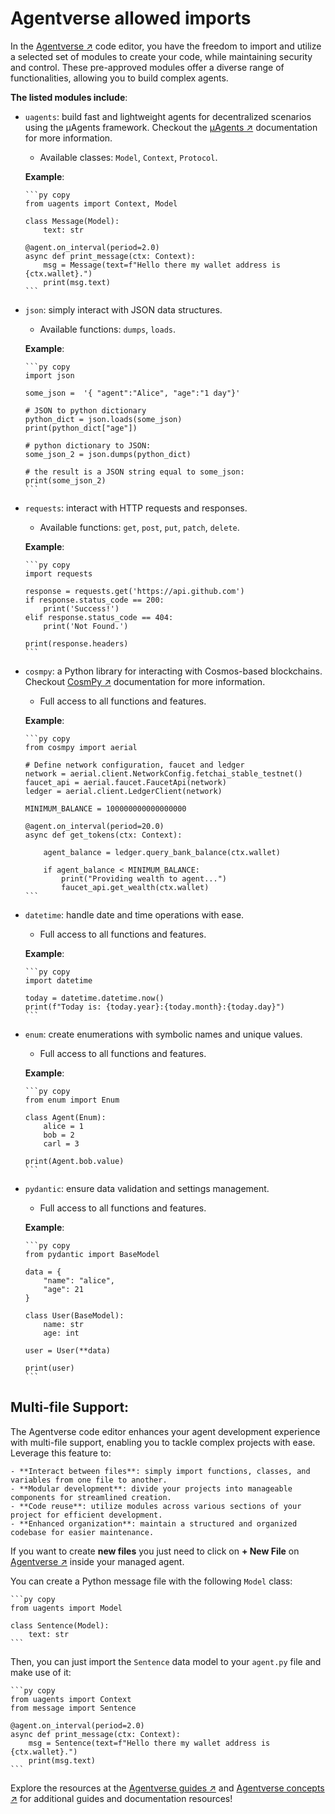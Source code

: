 # Agentverse allowed imports

In the [Agentverse ↗️](https://agentverse.ai/) code editor, you have the freedom to import and utilize a selected set of modules to create your code, while maintaining security and control. These pre-approved modules offer a diverse range of functionalities, allowing you to build complex agents.

**The listed modules include**:

- `uagents`: build fast and lightweight agents for decentralized scenarios using the μAgents framework. Checkout the [μAgents ↗](/concepts#μagents) documentation for more information.

  - Available classes: `Model`, `Context`, `Protocol`.

  **Example**:

      ```py copy
      from uagents import Context, Model

      class Message(Model):
          text: str

      @agent.on_interval(period=2.0)
      async def print_message(ctx: Context):
          msg = Message(text=f"Hello there my wallet address is {ctx.wallet}.")
          print(msg.text)
      ```

- `json`: simply interact with JSON data structures.

  - Available functions: `dumps`, `loads`.

  **Example**:

      ```py copy
      import json

      some_json =  '{ "agent":"Alice", "age":"1 day"}'

      # JSON to python dictionary
      python_dict = json.loads(some_json)
      print(python_dict["age"])

      # python dictionary to JSON:
      some_json_2 = json.dumps(python_dict)

      # the result is a JSON string equal to some_json:
      print(some_json_2)
      ```

- `requests`: interact with HTTP requests and responses.

  - Available functions: `get`, `post`, `put`, `patch`, `delete`.

  **Example**:

      ```py copy
      import requests

      response = requests.get('https://api.github.com')
      if response.status_code == 200:
          print('Success!')
      elif response.status_code == 404:
          print('Not Found.')

      print(response.headers)
      ```

- `cosmpy`: a Python library for interacting with Cosmos-based blockchains. Checkout [CosmPy ↗](/guides/fetch-network/cosmpy/install) documentation for more information.

  - Full access to all functions and features.

  **Example**:

      ```py copy
      from cosmpy import aerial

      # Define network configuration, faucet and ledger
      network = aerial.client.NetworkConfig.fetchai_stable_testnet()
      faucet_api = aerial.faucet.FaucetApi(network)
      ledger = aerial.client.LedgerClient(network)

      MINIMUM_BALANCE = 100000000000000000

      @agent.on_interval(period=20.0)
      async def get_tokens(ctx: Context):

          agent_balance = ledger.query_bank_balance(ctx.wallet)

          if agent_balance < MINIMUM_BALANCE:
              print("Providing wealth to agent...")
              faucet_api.get_wealth(ctx.wallet)
      ```

- `datetime`: handle date and time operations with ease.

  - Full access to all functions and features.

  **Example**:

      ```py copy
      import datetime

      today = datetime.datetime.now()
      print(f"Today is: {today.year}:{today.month}:{today.day}")
      ```

- `enum`: create enumerations with symbolic names and unique values.

  - Full access to all functions and features.

  **Example**:

      ```py copy
      from enum import Enum

      class Agent(Enum):
          alice = 1
          bob = 2
          carl = 3

      print(Agent.bob.value)
      ```

- `pydantic`: ensure data validation and settings management.

  - Full access to all functions and features.

  **Example**:

      ```py copy
      from pydantic import BaseModel

      data = {
          "name": "alice",
          "age": 21
      }

      class User(BaseModel):
          name: str
          age: int

      user = User(**data)

      print(user)
      ```

## Multi-file Support:

The Agentverse code editor enhances your agent development experience with multi-file support, enabling you to tackle complex projects with ease. Leverage this feature to:

    - **Interact between files**: simply import functions, classes, and variables from one file to another.
    - **Modular development**: divide your projects into manageable components for streamlined creation.
    - **Code reuse**: utilize modules across various sections of your project for efficient development.
    - **Enhanced organization**: maintain a structured and organized codebase for easier maintenance.

If you want to create **new files** you just need to click on **+ New File** on [Agentverse ↗️](https://agentverse.ai/) inside your managed agent.

You can create a Python message file with the following `Model` class:

    ```py copy
    from uagents import Model

    class Sentence(Model):
        text: str
    ```

Then, you can just import the `Sentence` data model to your `agent.py` file and make use of it:

    ```py copy
    from uagents import Context
    from message import Sentence

    @agent.on_interval(period=2.0)
    async def print_message(ctx: Context):
        msg = Sentence(text=f"Hello there my wallet address is {ctx.wallet}.")
        print(msg.text)
    ```

Explore the resources at the [Agentverse guides ↗️](/guides#agentverse) and [Agentverse concepts ↗️](/concepts#agentverse) for additional guides and documentation resources!
